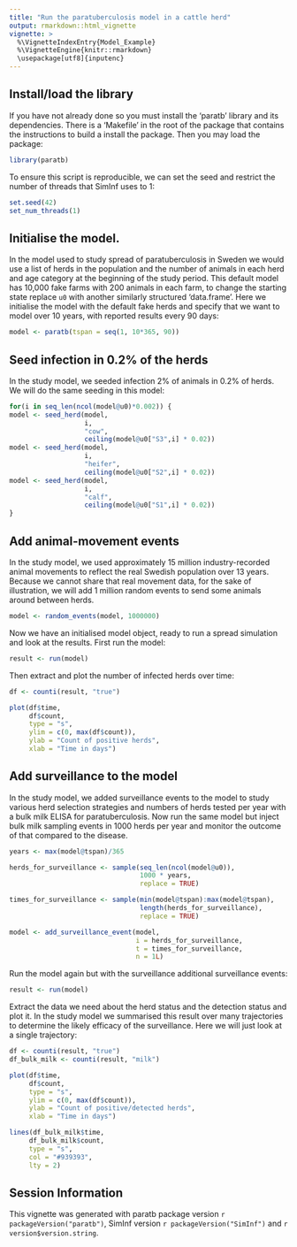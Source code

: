 ```yaml
---
title: "Run the paratuberculosis model in a cattle herd"
output: rmarkdown::html_vignette
vignette: >
  %\VignetteIndexEntry{Model_Example}
  %\VignetteEngine{knitr::rmarkdown}
  \usepackage[utf8]{inputenc}
---
```


## Install/load the library

If you have not already done so you must install the 'paratb' library
and its dependencies. There is a 'Makefile' in the root of the package
that contains the instructions to build a install the package. Then
you may load the package:

```r
library(paratb)
```

To ensure this script is reproducible, we can set the seed and
restrict the number of threads that SimInf uses to 1:


```r
set.seed(42)
set_num_threads(1)
```
## Initialise the model.

In the model used to study spread of paratuberculosis in Sweden we
would use a list of herds in the population and the number of animals
in each herd and age category at the beginning of the study
period. This default model has 10,000 fake farms with 200 animals in each
farm, to change the starting state replace `u0` with another similarly
structured 'data.frame'. Here we initialise the model with the
default fake herds and specify that we want to model over 10 years,
with reported results every 90 days:

```r
model <- paratb(tspan = seq(1, 10*365, 90))
```


## Seed infection in 0.2% of the herds

In the study model, we seeded infection 2% of animals in 0.2% of
herds. We will do the same seeding in this model:

```r
for(i in seq_len(ncol(model@u0)*0.002)) {
model <- seed_herd(model,
                   i,
                   "cow",
                   ceiling(model@u0["S3",i] * 0.02))
model <- seed_herd(model,
                   i,
                   "heifer",
                   ceiling(model@u0["S2",i] * 0.02))
model <- seed_herd(model,
                   i,
                   "calf",
                   ceiling(model@u0["S1",i] * 0.02))
}
```
## Add animal-movement events

In the study model, we used approximately 15 million industry-recorded
animal movements to reflect the real Swedish population over 13
years. Because we cannot share that real movement data, for the sake
of illustration, we will add 1 million random events to send some
animals around between herds.

```r
model <- random_events(model, 1000000)
```
Now we have an initialised model object, ready to run a spread
simulation and look at the results. First run the model:

```r
result <- run(model)
```

Then extract and plot the number of infected herds over time:
```r
df <- counti(result, "true")

plot(df$time,
     df$count,
     type = "s",
     ylim = c(0, max(df$count)),
     ylab = "Count of positive herds",
     xlab = "Time in days")
```


## Add surveillance to the model

In the study model, we added surveillance events to the model to study
various herd selection strategies and numbers of herds tested per year
with a bulk milk ELISA for paratuberculosis. Now run the same model
but inject bulk milk sampling events in 1000 herds per year and
monitor the outcome of that compared to the disease.

```r
years <- max(model@tspan)/365

herds_for_surveillance <- sample(seq_len(ncol(model@u0)),
                                 1000 * years,
                                 replace = TRUE)

times_for_surveillance <- sample(min(model@tspan):max(model@tspan),
                                 length(herds_for_surveillance),
                                 replace = TRUE)

model <- add_surveillance_event(model,
                                i = herds_for_surveillance,
                                t = times_for_surveillance,
                                n = 1L)
```
Run the model again but with the surveillance additional surveillance events:

```r
result <- run(model)
```

Extract the data we need about the herd status and the detection
status and plot it. In the study model we summarised this result over
many trajectories to determine the likely efficacy of the
surveillance. Here we will just look at a single trajectory:

```r
df <- counti(result, "true")
df_bulk_milk <- counti(result, "milk")

plot(df$time,
     df$count,
     type = "s",
     ylim = c(0, max(df$count)),
     ylab = "Count of positive/detected herds",
     xlab = "Time in days")

lines(df_bulk_milk$time,
     df_bulk_milk$count,
     type = "s",
     col = "#939393",
     lty = 2)
```

## Session Information

This vignette was generated with paratb package version
`r packageVersion("paratb")`, SimInf version
`r packageVersion("SimInf")` and `r version$version.string`.
